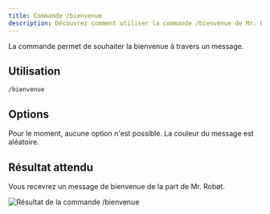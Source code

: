 ```yaml
---
title: Commande /bienvenue
description: Découvrez comment utiliser la commande /bienvenue de Mr. Robøt.
---
```


La commande permet de souhaiter la bienvenue à travers un message.

## Utilisation

```
/bienvenue
```

## Options
Pour le moment, aucune option n'est possible. La couleur du message est aléatoire.

## Résultat attendu

Vous recevrez un message de bienvenue de la part de Mr. Robøt.

![Résultat de la commande /bienvenue](/img/welcome/welcome.png)
